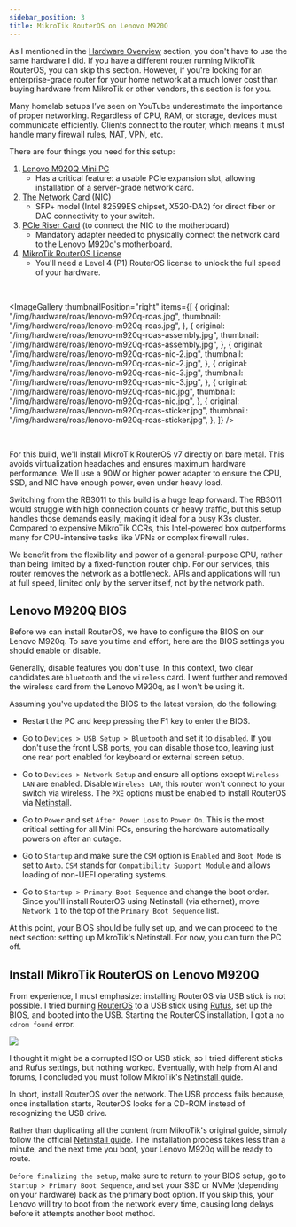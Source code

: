 ```yaml
---
sidebar_position: 3
title: MikroTik RouterOS on Lenovo M920Q
---
```


As I mentioned in the [Hardware Overview](../../hardware-raspberry-pi-setup/hardware.mdx) section, you don't have to use the same hardware I did. If you have a different router running MikroTik RouterOS, you can skip this section. However, if you're looking for an enterprise-grade router for your home network at a much lower cost than buying hardware from MikroTik or other vendors, this section is for you.

Many homelab setups I’ve seen on YouTube underestimate the importance of proper networking. Regardless of CPU, RAM, or storage, devices must communicate efficiently. Clients connect to the router, which means it must handle many firewall rules, NAT, VPN, etc.

There are four things you need for this setup:

1. [Lenovo M920Q Mini PC](https://www.ebay.com/sch/i.html?_nkw=Lenovo+M920Q&_sacat=0&_from=R40&_trksid=p2332490.m570.l1313)
   - Has a critical feature: a usable PCIe expansion slot, allowing installation of a server-grade network card.
2. [The Network Card](https://www.aliexpress.com/item/1005005920672631.html?spm=a2g0o.order_list.order_list_main.11.329f180254cPlG) (NIC)
   - SFP+ model (Intel 82599ES chipset, X520-DA2) for direct fiber or DAC connectivity to your switch.
3. [PCIe Riser Card](https://www.aliexpress.com/item/1005007593015885.html?spm=a2g0o.order_list.order_list_main.5.329f180254cPlG) (to connect the NIC to the motherboard)
   - Mandatory adapter needed to physically connect the network card to the Lenovo M920q's motherboard.
4. [MikroTik RouterOS License](https://help.mikrotik.com/docs/spaces/ROS/pages/328149/RouterOS+license+keys)
   - You'll need a Level 4 (P1) RouterOS license to unlock the full speed of your hardware.

<br />


<ImageGallery
  thumbnailPosition="right"
  items={[
    {
      original: "/img/hardware/roas/lenovo-m920q-roas.jpg",
      thumbnail: "/img/hardware/roas/lenovo-m920q-roas.jpg",
    },
    {
      original: "/img/hardware/roas/lenovo-m920q-roas-assembly.jpg",
      thumbnail: "/img/hardware/roas/lenovo-m920q-roas-assembly.jpg",
    },
    {
      original: "/img/hardware/roas/lenovo-m920q-roas-nic-2.jpg",
      thumbnail: "/img/hardware/roas/lenovo-m920q-roas-nic-2.jpg",
    },
    {
      original: "/img/hardware/roas/lenovo-m920q-roas-nic-3.jpg",
      thumbnail: "/img/hardware/roas/lenovo-m920q-roas-nic-3.jpg",
    },
    {
      original: "/img/hardware/roas/lenovo-m920q-roas-nic.jpg",
      thumbnail: "/img/hardware/roas/lenovo-m920q-roas-nic.jpg",
    },
    {
      original: "/img/hardware/roas/lenovo-m920q-roas-sticker.jpg",
      thumbnail: "/img/hardware/roas/lenovo-m920q-roas-sticker.jpg",
    },
  ]}
/>

<br />

For this build, we'll install MikroTik RouterOS v7 directly on bare metal. This avoids virtualization headaches and ensures maximum hardware performance. We'll use a 90W or higher power adapter to ensure the CPU, SSD, and NIC have enough power, even under heavy load.

Switching from the RB3011 to this build is a huge leap forward. The RB3011 would struggle with high connection counts or heavy traffic, but this setup handles those demands easily, making it ideal for a busy K3s cluster. Compared to expensive MikroTik CCRs, this Intel-powered box outperforms many for CPU-intensive tasks like VPNs or complex firewall rules.

We benefit from the flexibility and power of a general-purpose CPU, rather than being limited by a fixed-function router chip. For our services, this router removes the network as a bottleneck. APIs and applications will run at full speed, limited only by the server itself, not by the network path.

## Lenovo M920Q BIOS

Before we can install RouterOS, we have to configure the BIOS on our Lenovo M920q. To save you time and effort, here are the BIOS settings you should enable or disable.

Generally, disable features you don't use. In this context, two clear candidates are `bluetooth` and the `wireless` card. I went further and removed the wireless card from the Lenovo M920q, as I won't be using it.

Assuming you've updated the BIOS to the latest version, do the following:

- Restart the PC and keep pressing the F1 key to enter the BIOS.

- Go to `Devices > USB Setup > Bluetooth` and set it to `disabled`. If you don't use the front USB ports, you can disable those too, leaving just one rear port enabled for keyboard or external screen setup.

- Go to `Devices > Network Setup` and ensure all options except `Wireless LAN` are enabled. Disable `Wireless LAN`, this router won't connect to your switch via wireless. The `PXE` options must be enabled to install RouterOS via [Netinstall](https://help.mikrotik.com/docs/spaces/ROS/pages/24805390/Netinstall#Netinstall-InstructionsforWindows).

- Go to `Power` and set `After Power Loss` to `Power On`. This is the most critical setting for all Mini PCs, ensuring the hardware automatically powers on after an outage.

- Go to `Startup` and make sure the `CSM` option is `Enabled` and `Boot Mode` is set to `Auto`. `CSM` stands for `Compatibility Support Module` and allows loading of non-UEFI operating systems.

- Go to `Startup > Primary Boot Sequence` and change the boot order. Since you'll install RouterOS using Netinstall (via ethernet), move `Network 1` to the top of the `Primary Boot Sequence` list.

At this point, your BIOS should be fully set up, and we can proceed to the next section: setting up MikroTik's Netinstall. For now, you can turn the PC off.

## Install MikroTik RouterOS on Lenovo M920Q

From experience, I must emphasize: installing RouterOS via USB stick is not possible. I tried burning [RouterOS](https://mikrotik.com/software) to a USB stick using [Rufus](https://rufus.ie/en/), set up the BIOS, and booted into the USB. Starting the RouterOS installation, I got a `no cdrom found` error.

<img src="/img/mikrotik-no-cdrom-found.jpg" />

<br />

I thought it might be a corrupted ISO or USB stick, so I tried different sticks and Rufus settings, but nothing worked. Eventually, with help from AI and forums, I concluded you must follow MikroTik's [Netinstall guide](https://help.mikrotik.com/docs/spaces/ROS/pages/24805390/Netinstall#Netinstall-InstructionsforWindows).

In short, install RouterOS over the network. The USB process fails because, once installation starts, RouterOS looks for a CD-ROM instead of recognizing the USB drive.

Rather than duplicating all the content from MikroTik's original guide, simply follow the official [Netinstall guide](https://help.mikrotik.com/docs/spaces/ROS/pages/24805390/Netinstall#Netinstall-InstructionsforWindows). The installation process takes less than a minute, and the next time you boot, your Lenovo M920q will be ready to route.

`Before finalizing the setup`, make sure to return to your BIOS setup, go to `Startup > Primary Boot Sequence`, and set your SSD or NVMe (depending on your hardware) back as the primary boot option. If you skip this, your Lenovo will try to boot from the network every time, causing long delays before it attempts another boot method.
